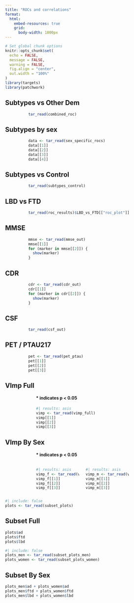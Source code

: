 ```yaml
---
title: "ROCs and correlations"
format:
  html:
    embed-resources: true
    grid:
      body-width: 1800px
---
```


```r
# Set global chunk options
knitr::opts_chunk$set(
  echo = FALSE,
  message = FALSE,
  warning = FALSE,
  fig.align = "center",
  out.width = "100%"
)
library(targets)
library(patchwork)
```

::: {.panel-tabset}
## Subtypes vs Other Dem
::: {.my-table-wrapper style="width:70%; margin:auto;"}
```r
tar_read(combined_roc)
```
:::

## Subtypes by sex
::: {.my-table-wrapper style="width:70%; margin:auto;"}
```r
data <- tar_read(sex_specific_rocs)
data[[1]]
data[[2]]
data[[3]]
data[[4]]
```
:::

## Subtypes vs Control
::: {.my-table-wrapper style="width:70%; margin:auto;"}
```r
tar_read(subtypes_control)
```
:::

## LBD vs FTD
::: {.my-table-wrapper style="width:70%; margin:auto;"}
```r
tar_read(roc_results)$LBD_vs_FTD[["roc_plot"]]
```
:::


## MMSE
::: {.my-table-wrapper style="width:70%; margin:auto;"}
```r
mmse <- tar_read(mmse_out)
mmse[[1]]
for (marker in mmse[[2]]) {
  show(marker)
}

```
:::

## CDR
::: {.my-table-wrapper style="width:70%; margin:auto;"}
```r
cdr <- tar_read(cdr_out)
cdr[[1]]
for (marker in cdr[[2]]) {
  show(marker)
}
```
:::

## CSF
::: {.my-table-wrapper style="width:70%; margin:auto;"}
```r
tar_read(csf_out)
```
:::

## PET / PTAU217
::: {.my-table-wrapper style="width:70%; margin:auto;"}
```r
pet <- tar_read(pet_ptau)
pet[[1]]
pet[[2]]
pet[[3]]
```
:::

## VImp Full
::: {.my-table-wrapper style="width:60%; margin:auto;"}
#### * indicates p < 0.05
```r
#| results: asis
vimp <- tar_read(vimp_full)
vimp[[1]]
vimp[[2]]
vimp[[3]]
```
:::

## VImp By Sex
::: {.my-table-wrapper style="width:60%; margin:auto;"}
#### * indicates p < 0.05
:::: {.columns}
::: {.column width="50%" padding="10%"}
```r
#| results: asis
vimp_f <- tar_read(vimp_females)
vimp_f[[1]]
vimp_f[[2]]
vimp_f[[3]]
```
:::

::: {.column width="50%"}
```r
#| results: asis
vimp_m <- tar_read(vimp_males)
vimp_m[[1]]
vimp_m[[2]]
vimp_m[[3]]
```
:::
::::
:::

```r
#| include: false
plots <- tar_read(subset_plots)
```

## Subset Full
```r
plots$ad
plots$ftd
plots$lbd
```

```r
#| include: false
plots_men <- tar_read(subset_plots_men)
plots_women <- tar_read(subset_plots_women)
```

## Subset By Sex
```r
plots_men$ad + plots_women$ad
plots_men$ftd + plots_women$ftd
plots_men$lbd + plots_women$lbd
```
:::
